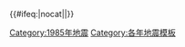 {{歷年地震
  |name = 1985年地震
  |year = 1985
 |col1 =
* 1月26日：{{le|1985年门多萨地震|1985 Mendoza earthquake|阿根廷门多萨}}（M6.2）
* 3月{{0}}3日：{{le|1985年阿尔加罗沃地震|1985 Algarrobo earthquake|智利阿尔加罗沃}}（M8.0）'''†'''
* 4月{{0}}8日：{{le|1985年拉佩爾湖地震|1985 Rapel Lake earthquake|智利拉佩爾湖}}（M7.5）
 |col2 =
* 4月18日：[[1985年禄劝地震|中國禄劝]]（M6.3）
* 8月23日：[[1985年乌恰地震|中國乌恰]]（M7.4）'''†'''
* 9月19日：[[1985年墨西哥城大地震|墨西哥墨西哥城]]（M8.1）'''†''' '''‡'''
 |col3 =
* 12月23日：{{le|1985年纳汉尼地震|1985 Nahanni earthquakes|加拿大纳汉尼}}（M6.9）
}}<includeonly>{{#ifeq:{{{1}}}|nocat||[[Category:1985年地震]]}}</includeonly><noinclude>{{Documentation}}[[Category:各年地震模板]]</noinclude>